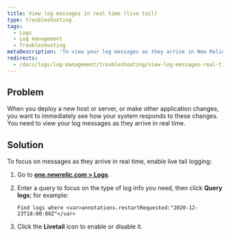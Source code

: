 ```yaml
---
title: View log messages in real time (live tail)
type: troubleshooting
tags:
  - Logs
  - Log management
  - Troubleshooting
metaDescription: 'To view your log messages as they arrive in New Relic One in real time, click the enable live tail logging icon.'
redirects:
  - /docs/logs/log-management/troubleshooting/view-log-messages-real-time-live-tail
---
```


## Problem

When you deploy a new host or server, or make other application changes, you want to immediately see how your system responds to these changes. You need to view your log messages as they arrive in real time.

## Solution

To focus on messages as they arrive in real time, enable live tail logging:

1. Go to **[one.newrelic.com > Logs](https://one.newrelic.com)**.
2. Enter a query to focus on the type of log info you need, then click **Query logs**; for example:

   ```
   Find logs where <var>annotations.restartRequested:"2020-12-23T18:00:00Z"</var>
   ```
3. Click the **Livetail** icon to enable <Icon name="fe-play-circle"/> or disable <Icon name="fe-pause-circle"/> it.
